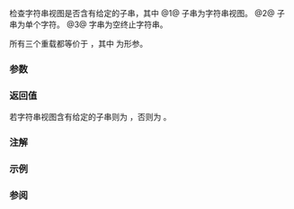 {{cpp/string/basic_string_view/title|contains}}
{{cpp/string/basic_string_view/navbar}}
{{dcl begin}}
{{dcl|num=1|since=c++23|1=
constexpr bool contains( basic_string_view sv ) const noexcept;
}}
{{dcl|num=2|since=c++23|1=
constexpr bool contains( CharT c ) const noexcept;
}}
{{dcl|num=3|since=c++23|1=
constexpr bool contains( const CharT* s ) const;
}}
{{dcl end}}

检查字符串视图是否含有给定的子串，其中
@1@ 子串为字符串视图。
@2@ 子串为单个字符。
@3@ 字串为空终止字符串。

所有三个重载都等价于 {{c|1=return find(x) != npos;}}，其中 {{tt|x}} 为形参。

===参数===
{{par begin}}
{{par|sv|字符串视图}}
{{par|c|单个字符}}
{{par|s|空终止字符串}}
{{par end}} 

===返回值===
若字符串视图含有给定的子串则为 {{c|true}}，否则为 {{c|false}}。

===注解===
{{feature test macro|__cpp_lib_string_contains|{{tt|contains}} 函数|std=C++23|value=202011L}}

===示例===
{{example
|code=
#include &lt;string_view&gt;
using namespace std::literals;

static_assert
(
    // bool contains(basic_string_view x) const noexcept;
    "https://cppreference.com"sv.contains("cpp"sv) == true and
    "https://cppreference.com"sv.contains("php"sv) == false and

    // bool contains(CharT x) const noexcept;
    "C++23"sv.contains('+') == true and
    "C++23"sv.contains('-') == false and

    // bool contains(const CharT* x) const;
    std::string_view("basic_string_view").contains("string") == true and
    std::string_view("basic_string_view").contains("String") == false
);

int main() {}
}}

===参阅===
{{dsc begin}}
{{dsc inc|cpp/string/basic_string_view/dsc starts_with}}
{{dsc inc|cpp/string/basic_string_view/dsc ends_with}}
{{dsc inc|cpp/string/basic_string_view/dsc find}}
{{dsc inc|cpp/string/basic_string_view/dsc substr}}
{{dsc inc|cpp/string/basic_string/dsc {{SUBPAGENAMEE}}}}
{{dsc end}}

{{langlinks|de|en|es|fr|it|ja|pl|pt|ru}}